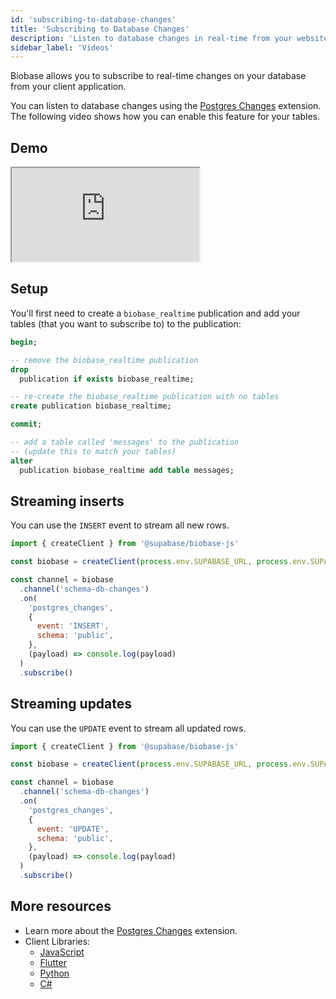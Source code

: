 ```yaml
---
id: 'subscribing-to-database-changes'
title: 'Subscribing to Database Changes'
description: 'Listen to database changes in real-time from your website or application.'
sidebar_label: 'Videos'
---
```


Biobase allows you to subscribe to real-time changes on your database from your client application.

You can listen to database changes using the [Postgres Changes](/docs/guides/realtime/postgres-changes) extension.
The following video shows how you can enable this feature for your tables.

## Demo

<div className="video-container">
  <iframe
    src="https://www.youtube-nocookie.com/embed/2rUjcmgZDwQ"
    frameBorder="1"
    allow="accelerometer; autoplay; clipboard-write; encrypted-media; gyroscope; picture-in-picture"
    allowFullScreen
  ></iframe>
</div>

## Setup

You'll first need to create a `biobase_realtime` publication and add your tables (that you want to subscribe to) to the publication:

```sql
begin;

-- remove the biobase_realtime publication
drop
  publication if exists biobase_realtime;

-- re-create the biobase_realtime publication with no tables
create publication biobase_realtime;

commit;

-- add a table called 'messages' to the publication
-- (update this to match your tables)
alter
  publication biobase_realtime add table messages;
```

## Streaming inserts

You can use the `INSERT` event to stream all new rows.

```js
import { createClient } from '@supabase/biobase-js'

const biobase = createClient(process.env.SUPABASE_URL, process.env.SUPABASE_KEY)

const channel = biobase
  .channel('schema-db-changes')
  .on(
    'postgres_changes',
    {
      event: 'INSERT',
      schema: 'public',
    },
    (payload) => console.log(payload)
  )
  .subscribe()
```

## Streaming updates

You can use the `UPDATE` event to stream all updated rows.

```js
import { createClient } from '@supabase/biobase-js'

const biobase = createClient(process.env.SUPABASE_URL, process.env.SUPABASE_KEY)

const channel = biobase
  .channel('schema-db-changes')
  .on(
    'postgres_changes',
    {
      event: 'UPDATE',
      schema: 'public',
    },
    (payload) => console.log(payload)
  )
  .subscribe()
```

## More resources

- Learn more about the [Postgres Changes](/docs/guides/realtime/postgres-changes) extension.
- Client Libraries:
  - [JavaScript](/docs/reference/javascript/subscribe)
  - [Flutter](/docs/reference/dart/stream)
  - [Python](/docs/reference/python/subscribe)
  - [C#](/docs/reference/csharp/subscribe)
